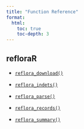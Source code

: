 ```yaml
---
title: "Function Reference"
format:
  html:
    toc: true
    toc-depth: 3
---
```


<style>
  body {
    background-image: url('/figures/reflora_bg.png');
    background-repeat: repeat-y;
    background-size: cover;
    background-attachment: fixed;
    background-position: top center;
    position: relative;
    z-index: 0;
  }
  .background-overlay {
    position: fixed;
    top: 0;
    left: 0;
    width: 100%;
    height: 100%;
    background-color: rgba(255, 255, 255, 0.85);
    z-index: -1;
  }
</style>

## refloraR

- [`reflora_download()`](/reference/reflora_download.qmd)

- [`reflora_indets()`](/reference/reflora_indets.qmd)

- [`reflora_parse()`](/reference/reflora_parse.qmd)

- [`reflora_records()`](/reference/reflora_records.qmd)

- [`reflora_summary()`](/reference/reflora_summary.qmd)


